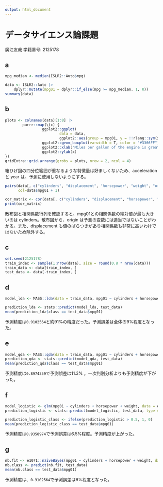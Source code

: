 ```yaml
---
output: html_document
---
```

# データサイエンス論課題

廣江友哉
学籍番号: 2125178

## a
```r
mpg_median <- median(ISLR2::Auto$mpg)

data <- ISLR2::Auto |>
	dplyr::mutate(mpg01 = dplyr::if_else(mpg >= mpg_median, 1, 0))
summary(data)
```

## b
```r
plots <- colnames(data)[1:8] |>
		purrr::map(\(x) {
				 ggplot2::ggplot(
						 data = data,
						 ggplot2::aes(group = mpg01, y = !!rlang::sym(x))) +
				 ggplot2::geom_boxplot(varwidth = T, color = "#3366FF") +
				 ggplot2::xlab("Miles per gallon of the engine is greater than median (0,1)") +
				 ggplot2::ylab(x)
}) 
gridExtra::grid.arrange(grobs = plots, nrow = 2, ncol = 4)
```

箱ひげ図の四分位範囲が重なるような特徴量は好ましくないため、acceleration と year は、予測に使用しないようにする。

```r
pairs(data[, c("cylinders", "displacement", "horsepower", "weight", "origin", "mpg01")], 
      col=data$mpg01 + 1)

cor_matrix <- cor(data[, c("cylinders", "displacement", "horsepower", "weight", "origin", "mpg01")])
print(cor_matrix)
```

散布図と相関係数行列を確認すると、mpg01との相関係数の絶対値が最も大きいのは cylinders。散布図から、origin は予測の変数には適当ではないことがわかる。また、displacement も値のばらつきがあり相関係数も非常に高いわけではないため除外する。

## c

```r
set.seed(2125178)
train_index <- sample(1:nrow(data), size = round(0.8 * nrow(data)))
train_data <- data[train_index, ]
test_data <- data[-train_index, ]
```

## d

```r
model_lda <- MASS::lda(data = train_data, mpg01 ~ cylinders + horsepower + weight)

prediction_lda <- stats::predict(model_lda, test_data)
mean(prediction_lda$class == test_data$mpg01)
```

予測精度は`0.9102564`と約91%の精度だった。予測誤差は全体の9%程度となった。

## e

```r
model_qda <- MASS::qda(data = train_data, mpg01 ~ cylinders + horsepower + weight)
prediction_qda <- stats::predict(model_qda, test_data)
mean(prediction_qda$class == test_data$mpg01)
```

予測精度は`0.8974359`で予測誤差は11.3% 。一次判別分析よりも予測精度が下がった。

## f

```r
model_logistic <- glm(mpg01 ~ cylinders + horsepower + weight, data = data, family = binomial, subset = train_index)
prediction_logistic <- stats::predict(model_logistic, test_data, type = "response")

prediction_logistic_class <- ifelse(prediction_logistic > 0.5, 1, 0)
mean(prediction_logistic_class == test_data$mpg01)
```

予測精度は`0.9358974`で予測誤差は6.5%程度。予測精度が上がった。

## g

```r

nb.fit <- e1071::naiveBayes(mpg01 ~ cylinders + horsepower + weight, data = data, subset = train_index)
nb.class <- predict(nb.fit, test_data)
mean(nb.class == test_data$mpg01)
```

予測精度は、`0.9102564`で予測誤差は9%程度となった。

